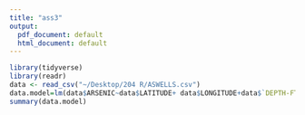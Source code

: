 ```yaml
---
title: "ass3"
output:
  pdf_document: default
  html_document: default
---
```


```r
library(tidyverse)
library(readr)
data <- read_csv("~/Desktop/204 R/ASWELLS.csv")
data.model=lm(data$ARSENIC~data$LATITUDE+ data$LONGITUDE+data$`DEPTH-FT`)
summary(data.model)

```



